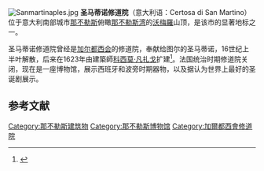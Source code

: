 [[Image:Sanmartinaples.jpg|thumb]]
'''圣马蒂诺修道院'''（意大利语：Certosa di San Martino）位于意大利南部城市[[那不勒斯|那不勒斯]]俯瞰[[那不勒斯湾|那不勒斯湾]]的[[沃梅羅|沃梅羅]]山顶，是该市的显著地标之一。

圣马蒂诺修道院曾经是[[加尔都西会|加尔都西会]]的修道院，奉献给图尔的圣马蒂诺，16世纪上半叶解散，后来在1623年由建築師[[科西莫·凡扎戈|科西莫·凡扎戈]]扩建<ref name=Acton>{{cite book|last=Acton|first=Harold|title=The Bourbons of Naples (1731-1825)|year=1957|publisher=Faber and Faber|location=London|isbn=9780571249015|page=5}}</ref>。法国统治时期修道院关闭，现在是一座博物馆，展示西班牙和波旁时期器物，以及据认为世界上最好的圣诞剧展示。 

==参考文献==
{{reflist}}
{{那不勒斯地标}}

[[Category:那不勒斯建筑物|Category:那不勒斯建筑物]]
[[Category:那不勒斯博物馆|Category:那不勒斯博物馆]]
[[Category:加爾都西會修道院|Category:加爾都西會修道院]]